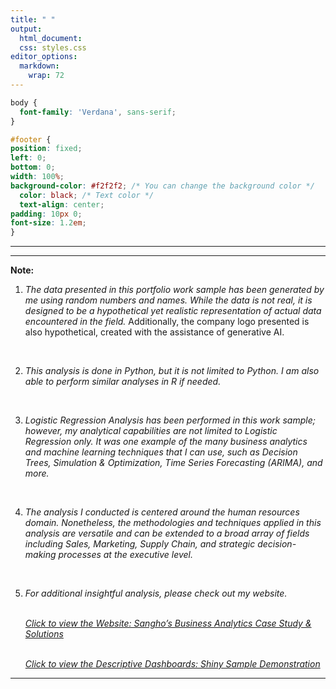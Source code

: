 ```yaml
---
title: " "
output:
  html_document:
  css: styles.css
editor_options: 
  markdown: 
    wrap: 72
---
```


```css
body {
  font-family: 'Verdana', sans-serif;
}

#footer {
position: fixed;
left: 0;
bottom: 0;
width: 100%;
background-color: #f2f2f2; /* You can change the background color */
  color: black; /* Text color */
  text-align: center;
padding: 10px 0;
font-size: 1.2em;
}

```

------------------------------------------------------------------------

------------------------------------------------------------------------

**Note:**

1.  *The data presented in this portfolio work sample has been generated
    by me using random numbers and names. While the data is not real, it
    is designed to be a hypothetical yet realistic representation of
    actual data encountered in the field.* Additionally, the company
    logo presented is also hypothetical, created with the assistance of
    generative AI.

<br>

2.  *This analysis is done in Python, but it is not limited to Python. I
    am also able to perform similar analyses in R if needed.*

<br>

3.  *Logistic Regression Analysis has been performed in this work
    sample; however, my analytical capabilities are not limited to
    Logistic Regression only. It was one example of the many business
    analytics and machine learning techniques that I can use, such as
    Decision Trees, Simulation & Optimization, Time Series Forecasting
    (ARIMA), and more.*

<br>

4.  *The analysis I conducted is centered around the human resources
    domain. Nonetheless, the methodologies and techniques applied in
    this analysis are versatile and can be extended to a broad array of
    fields including Sales, Marketing, Supply Chain, and strategic
    decision-making processes at the executive level.*

<br>

5.  *For additional insightful analysis, please check out my website.*

    <br>[*Click to view the Website: Sangho's Business Analytics Case
    Study &
    Solutions*](https://business-analytics-slee.shinyapps.io/Data_Models_Decisions/)

    <br>[*Click to view the Descriptive Dashboards: Shiny Sample
    Demonstration*](https://sangho-lee.shinyapps.io/sample_rshiny/)

------------------------------------------------------------------------
